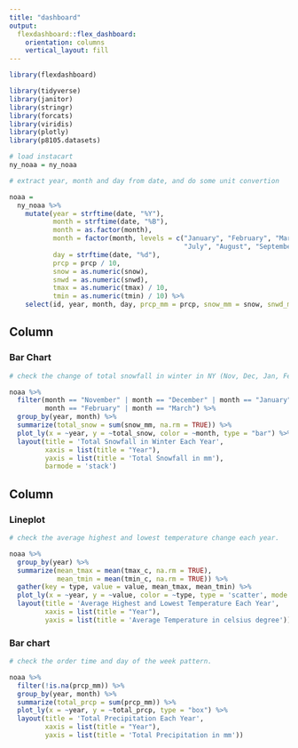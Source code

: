 ```yaml
---
title: "dashboard"
output: 
  flexdashboard::flex_dashboard:
    orientation: columns
    vertical_layout: fill
---
```


```r
library(flexdashboard)
```

```r
library(tidyverse)
library(janitor)
library(stringr)
library(forcats)
library(viridis)
library(plotly)
library(p8105.datasets)
```


```r

# load instacart
ny_noaa = ny_noaa

# extract year, month and day from date, and do some unit convertion

noaa = 
  ny_noaa %>% 
    mutate(year = strftime(date, "%Y"),
           month = strftime(date, "%B"),
           month = as.factor(month),
           month = factor(month, levels = c("January", "February", "March", "April", "May", "June",
                                            "July", "August", "September", "October", "November", "December")),
           day = strftime(date, "%d"),
           prcp = prcp / 10,
           snow = as.numeric(snow),
           snwd = as.numeric(snwd),
           tmax = as.numeric(tmax) / 10,
           tmin = as.numeric(tmin) / 10) %>% 
    select(id, year, month, day, prcp_mm = prcp, snow_mm = snow, snwd_mm = snwd, tmax_c = tmax, tmin_c = tmin)

```

Column {data-width=650}
-----------------------------------------------------------------------

### Bar Chart

```r

# check the change of total snowfall in winter in NY (Nov, Dec, Jan, Feb, Mar) in each year.

noaa %>% 
  filter(month == "November" | month == "December" | month == "January" |
         month == "February" | month == "March") %>% 
  group_by(year, month) %>% 
  summarize(total_snow = sum(snow_mm, na.rm = TRUE)) %>% 
  plot_ly(x = ~year, y = ~total_snow, color = ~month, type = "bar") %>% 
  layout(title = 'Total Snowfall in Winter Each Year',
         xaxis = list(title = "Year"), 
         yaxis = list(title = 'Total Snowfall in mm'), 
         barmode = 'stack')

```

Column {data-width=350}
-----------------------------------------------------------------------

### Lineplot

```r

# check the average highest and lowest temperature change each year.

noaa %>% 
  group_by(year) %>% 
  summarize(mean_tmax = mean(tmax_c, na.rm = TRUE),
            mean_tmin = mean(tmin_c, na.rm = TRUE)) %>%
  gather(key = type, value = value, mean_tmax, mean_tmin) %>% 
  plot_ly(x = ~year, y = ~value, color = ~type, type = 'scatter', mode = 'lines') %>% 
  layout(title = 'Average Highest and Lowest Temperature Each Year',
         xaxis = list(title = "Year"), 
         yaxis = list(title = 'Average Temperature in celsius degree'))

```


### Bar chart

```r

# check the order time and day of the week pattern.

noaa %>% 
  filter(!is.na(prcp_mm)) %>% 
  group_by(year, month) %>% 
  summarize(total_prcp = sum(prcp_mm)) %>% 
  plot_ly(x = ~year, y = ~total_prcp, type = "box") %>% 
  layout(title = 'Total Precipitation Each Year',
         xaxis = list(title = "Year"), 
         yaxis = list(title = 'Total Precipitation in mm'))

```





